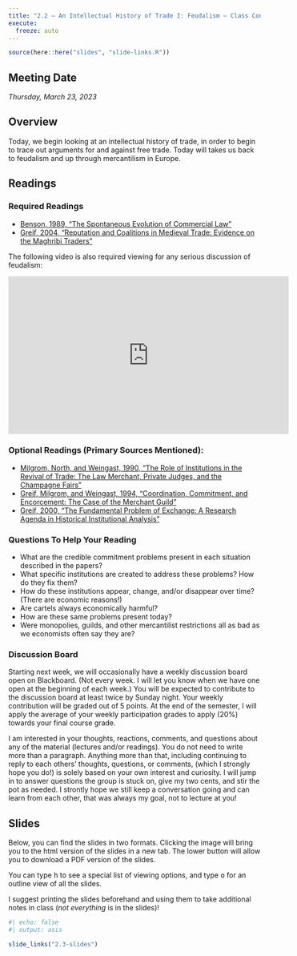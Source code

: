 ```yaml
---
title: "2.2 — An Intellectual History of Trade I: Feudalism — Class Content"
execute:
  freeze: auto
---
```


```r
source(here::here("slides", "slide-links.R"))
```

::: {.callout-note appearance="minimal"}
# Meeting Date

*Thursday, March 23, 2023*
:::

## <i class="fas fa-info-circle fa-lg"></i> Overview

Today, we begin looking at an intellectual history of trade, in order to begin to trace out arguments for and against free trade. Today will takes us back to feudalism and up through mercantilism in Europe.

## <i class="fas fa-book-reader fa-lg"></i> Readings

### Required Readings

- [<i class="fas fa-file-pdf"></i> Benson, 1989, "The Spontaneous Evolution of Commercial Law"](/files/readings/Benson-1989.pdf)
- [<i class="fas fa-file-pdf"></i> Greif, 2004, "Reputation and Coalitions in Medieval Trade: Evidence on the Maghribi Traders"](/files/readings/Greif-2004.pdf)

The following video is also required viewing for any serious discussion of feudalism:

<iframe width="560" height="315" src="https://www.youtube.com/embed/t2c-X8HiBng" frameborder="0" allow="accelerometer; autoplay; encrypted-media; gyroscope; picture-in-picture" allowfullscreen></iframe>

### Optional Readings (Primary Sources Mentioned):

- [<i class="fas fa-file-pdf"></i> Milgrom, North, and Weingast, 1990, "The Role of Institutions in the Revival of Trade: The Law Merchant, Private Judges, and the Champagne Fairs"](/files/readings/Milgrom-North-Weingast-1990.pdf)
- [<i class="fas fa-file-pdf"></i> Greif, Milgrom, and Weingast, 1994, "Coordination, Commitment, and Encorcement: The Case of the Merchant Guild"](/files/readings/Milgrom-North-Weingast-1990.pdf)
- [<i class="fas fa-file-pdf"></i> Greif, 2000, "The Fundamental Problem of Exchange: A Research Agenda in Historical Institutional Analysis"](/files/readings/Greif-2000.pdf)

### Questions To Help Your Reading

- What are the credible commitment problems present in each situation described in the papers?
- What specific institutions are created to address these problems? How do they fix them?
- How do these institutions appear, change, and/or disappear over time? (There are economic reasons!)
- Are cartels always economically harmful?
- How are these same problems present today?
- Were monopolies, guilds, and other mercantilist restrictions all as bad as we economists often say they are?

### Discussion Board 

Starting next week, we will occasionally have a weekly discussion board open on Blackboard. (Not every week. I will let you know when we have one open at the beginning of each week.) You will be expected to contribute to the discussion board at least twice by Sunday night. Your weekly contribution will be graded out of 5 points. At the end of the semester, I will apply the average of your weekly participation grades to apply (20%) towards your final course grade.

I am interested in your thoughts, reactions, comments, and questions about any of the material (lectures and/or readings). You do not need to write more than a paragraph. Anything more than that, including continuing to reply to each others’ thoughts, questions, or comments, (which I strongly hope you do!) is solely based on your own interest and curiosity. I will jump in to answer questions the group is stuck on, give my two cents, and stir the pot as needed. I strontly hope we still keep a conversation going and can learn from each other, that was always my goal, not to lecture at you!

## <i class="fas fa-chalkboard-teacher"></i> Slides

Below, you can find the slides in two formats. Clicking the image will bring you to the html version of the slides in a new tab. The lower button will allow you to download a PDF version of the slides.

::: callout-tip
You can type <kbd>h</kbd> to see a special list of viewing options, and type <kbd>o</kbd> for an outline view of all the slides.
:::

I suggest printing the slides beforehand and using them to take additional notes in class (*not everything* is in the slides)!

```r
#| echo: false
#| output: asis

slide_links("2.3-slides")
```
